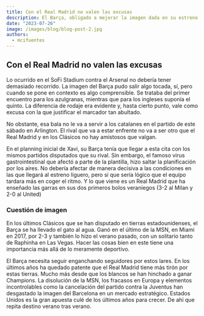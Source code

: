 ```yaml
---
title: Con el Real Madrid no valen las excusas
description: El Barça, obligado a mejorar la imagen dada en su estreno contra el Arsenal.
date: "2023-07-26"
image: /images/blog/blog-post-2.jpg
authors:
  - mcifuentes
---
```


## Con el Real Madrid no valen las excusas

Lo ocurrido en el SoFi Stadium contra el Arsenal no debería tener demasiado recorrido. La imagen del Barça pudo salir algo tocada, sí, pero cuando se pone en contexto es algo comprensible. Se trataba del primer encuentro para los azulgranas, mientras que para los ingleses suponía el quinto. La diferencia de rodaje era evidente y, hasta cierto punto, vale como excusa con la que justificar el marcador tan abultado.

No obstante, esa bala no le va a servir a los catalanes en el partido de este sábado en Arlington. El rival que va a estar enfrente no va a ser otro que el Real Madrid y en los Clásicos no hay amistosos que valgan.

En el planning inicial de Xavi, su Barça tenía que llegar a esta cita con los mismos partidos disputados que su rival. Sin embargo, el famoso virus gastrointestinal que afectó a parte de la plantilla, hizo saltar la planificación por los aires. No debería afectar de manera decisiva a las condiciones en las que llegará al estreno liguero, pero sí que sería lógico que el equipo tardara más en coger el ritmo. Y lo que viene es un Real Madrid que ha enseñado las garras en sus dos primeros bolos veraniegos (3-2 al Milan y 2-0 al United)

### Cuestión de imagen

En los últimos Clásicos que se han disputado en tierras estadounidenses, el Barça se ha llevado el gato al agua. Ganó en el último de la MSN, en Miami en 2017, por 2-3 y también lo hizo el verano pasado, con un solitario tanto de Raphinha en Las Vegas. Hacer las cosas bien en este tiene una importancia más allá de lo meramente deportivo.

El Barça necesita seguir enganchando seguidores por estos lares. En los últimos años ha quedado patente que el Real Madrid tiene más tirón por estas tierras. Mucho más desde que los blancos se han hinchado a ganar Champions. La disolución de la MSN, los fracasos en Europa y elementos incontrolables como la cancelación del partido contra la Juventus han desgastado la imagen del Barcelona en un mercado estratégico. Estados Unidos es la gran apuesta culé de los últimos años para crecer. De ahí que repita destino verano tras verano.
